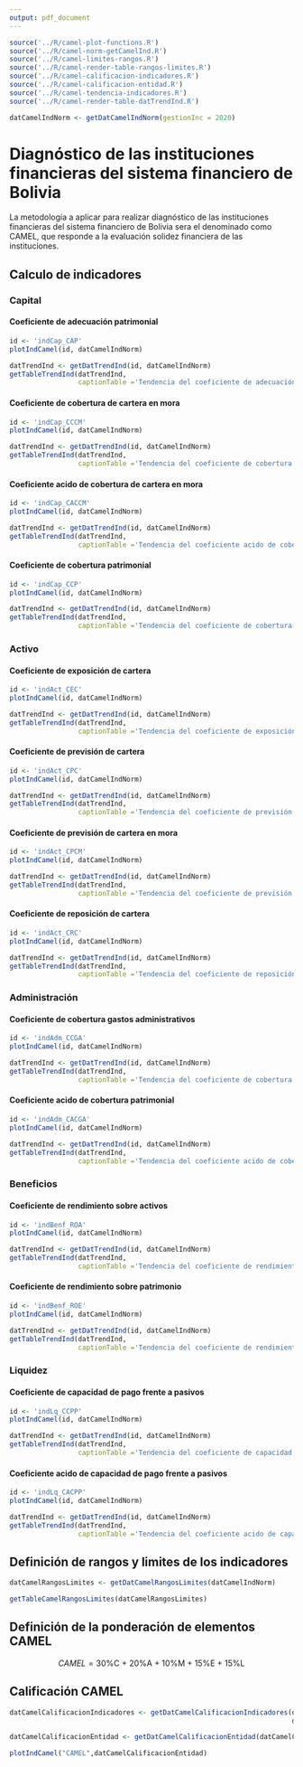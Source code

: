 ```yaml
---
output: pdf_document
---
```


<!-- FUNCIONES NECESARIAS -->
```r
source('../R/camel-plot-functions.R')
source('../R/camel-norm-getCamelInd.R')
source('../R/camel-limites-rangos.R')
source('../R/camel-render-table-rangos-limites.R')
source('../R/camel-calificacion-indicadores.R')
source('../R/camel-calificacion-entidad.R')
source('../R/camel-tendencia-indicadores.R')
source('../R/camel-render-table-datTrendInd.R')
```

<!-- DATOS -->
```r
datCamelIndNorm <- getDatCamelIndNorm(gestionInc = 2020)
```

# Diagnóstico de las instituciones financieras del sistema financiero de Bolivia

La metodología a aplicar para realizar diagnóstico de las instituciones financieras del sistema financiero de Bolivia sera el denominado como CAMEL, que responde a la evaluación solidez financiera de las instituciones.

\newpage
## Calculo de indicadores 

### Capital

#### Coeficiente de adecuación patrimonial

```r
id <- 'indCap_CAP'
plotIndCamel(id, datCamelIndNorm)
```

```r
datTrendInd <- getDatTrendInd(id, datCamelIndNorm)
getTableTrendInd(datTrendInd, 
                 captionTable ='Tendencia del coeficiente de adecuación patrimonial por tipo de entidad' )
```


\newpage
#### Coeficiente de cobertura de cartera en mora

```r
id <- 'indCap_CCCM'
plotIndCamel(id, datCamelIndNorm)
```

```r
datTrendInd <- getDatTrendInd(id, datCamelIndNorm)
getTableTrendInd(datTrendInd, 
                 captionTable ='Tendencia del coeficiente de cobertura de cartera en mora por tipo de entidad' )
```

\newpage
#### Coeficiente acido de cobertura de cartera en mora

```r
id <- 'indCap_CACCM'
plotIndCamel(id, datCamelIndNorm)
```

```r
datTrendInd <- getDatTrendInd(id, datCamelIndNorm)
getTableTrendInd(datTrendInd, 
                 captionTable ='Tendencia del coeficiente acido de cobertura de cartera en mora por tipo de entidad' )
```


\newpage
#### Coeficiente de cobertura patrimonial 

```r
id <- 'indCap_CCP'
plotIndCamel(id, datCamelIndNorm)
```

```r
datTrendInd <- getDatTrendInd(id, datCamelIndNorm)
getTableTrendInd(datTrendInd, 
                 captionTable ='Tendencia del coeficiente de cobertura patrimonial por tipo de entidad' )
```

\newpage
### Activo

#### Coeficiente de exposición de cartera

```r
id <- 'indAct_CEC'
plotIndCamel(id, datCamelIndNorm)
```

```r
datTrendInd <- getDatTrendInd(id, datCamelIndNorm)
getTableTrendInd(datTrendInd, 
                 captionTable ='Tendencia del coeficiente de exposición de cartera por tipo de entidad' )
```

\newpage
#### Coeficiente de previsión de cartera

```r
id <- 'indAct_CPC'
plotIndCamel(id, datCamelIndNorm)
```

```r
datTrendInd <- getDatTrendInd(id, datCamelIndNorm)
getTableTrendInd(datTrendInd, 
                 captionTable ='Tendencia del coeficiente de previsión de cartera por tipo de entidad' )
```

\newpage
#### Coeficiente de previsión de cartera en mora

```r
id <- 'indAct_CPCM'
plotIndCamel(id, datCamelIndNorm)
```

```r
datTrendInd <- getDatTrendInd(id, datCamelIndNorm)
getTableTrendInd(datTrendInd, 
                 captionTable ='Tendencia del coeficiente de previsión de cartera en mora por tipo de entidad' )
```

\newpage
#### Coeficiente de reposición de cartera

```r
id <- 'indAct_CRC'
plotIndCamel(id, datCamelIndNorm)
```

```r
datTrendInd <- getDatTrendInd(id, datCamelIndNorm)
getTableTrendInd(datTrendInd, 
                 captionTable ='Tendencia del coeficiente de reposición de cartera por tipo de entidad' )
```


\newpage
### Administración

#### Coeficiente de cobertura gastos administrativos

```r
id <- 'indAdm_CCGA'
plotIndCamel(id, datCamelIndNorm)
```

```r
datTrendInd <- getDatTrendInd(id, datCamelIndNorm)
getTableTrendInd(datTrendInd, 
                 captionTable ='Tendencia del coeficiente de cobertura gastos administrativos por tipo de entidad' )
```

\newpage
#### Coeficiente acido de cobertura patrimonial

```r
id <- 'indAdm_CACGA'
plotIndCamel(id, datCamelIndNorm)
```

```r
datTrendInd <- getDatTrendInd(id, datCamelIndNorm)
getTableTrendInd(datTrendInd, 
                 captionTable ='Tendencia del coeficiente acido de cobertura patrimonial por tipo de entidad' )
```

\newpage
### Beneficios

#### Coeficiente de rendimiento sobre activos 

```r
id <- 'indBenf_ROA'
plotIndCamel(id, datCamelIndNorm)
```

```r
datTrendInd <- getDatTrendInd(id, datCamelIndNorm)
getTableTrendInd(datTrendInd, 
                 captionTable ='Tendencia del coeficiente de rendimiento sobre activos por tipo de entidad' )
```

\newpage
#### Coeficiente de rendimiento sobre patrimonio

```r
id <- 'indBenf_ROE'
plotIndCamel(id, datCamelIndNorm)
```

```r
datTrendInd <- getDatTrendInd(id, datCamelIndNorm)
getTableTrendInd(datTrendInd, 
                 captionTable ='Tendencia del coeficiente de rendimiento sobre patrimonio por tipo de entidad' )
```

\newpage
### Liquidez

####  Coeficiente de capacidad de pago frente a pasivos

```r
id <- 'indLq_CCPP'
plotIndCamel(id, datCamelIndNorm)
```

```r
datTrendInd <- getDatTrendInd(id, datCamelIndNorm)
getTableTrendInd(datTrendInd, 
                 captionTable ='Tendencia del coeficiente de capacidad de pago frente a pasivos por tipo de entidad' )
```

\newpage
#### Coeficiente acido de capacidad de pago frente a pasivos

```r
id <- 'indLq_CACPP'
plotIndCamel(id, datCamelIndNorm)
```

```r
datTrendInd <- getDatTrendInd(id, datCamelIndNorm)
getTableTrendInd(datTrendInd, 
                 captionTable ='Tendencia del coeficiente acido de capacidad de pago frente a pasivos por tipo de entidad' )
```

\newpage
## Definición de rangos y limites de los indicadores

```r
datCamelRangosLimites <- getDatCamelRangosLimites(datCamelIndNorm)
```


```r
getTableCamelRangosLimites(datCamelRangosLimites)
```


## Definición de la ponderación de elementos CAMEL

$$CAMEL = \text{30\%C + 20\%A + 10\%M + 15\%E + 15\%L}$$

\newpage
## Calificación CAMEL

```r
datCamelCalificacionIndicadores <- getDatCamelCalificacionIndicadores(datCamelIndNorm,
                                                                      datCamelRangosLimites)

datCamelCalificacionEntidad <- getDatCamelCalificacionEntidad(datCamelCalificacionIndicadores)
```

```r
plotIndCamel("CAMEL",datCamelCalificacionEntidad)
```



